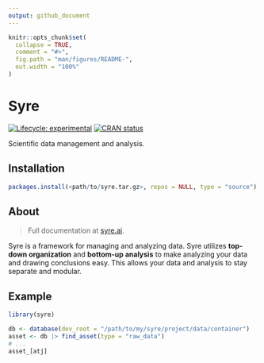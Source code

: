 ```yaml
---
output: github_document
---
```


<!-- README.md is generated from README.Rmd. Please edit that file -->

```r
knitr::opts_chunk$set(
  collapse = TRUE,
  comment = "#>",
  fig.path = "man/figures/README-",
  out.width = "100%"
)
```

# Syre

<!-- badges: start -->
[![Lifecycle: experimental](https://img.shields.io/badge/lifecycle-experimental-orange.svg)](https://lifecycle.r-lib.org/articles/stages.html#experimental)
[![CRAN status](https://www.r-pkg.org/badges/version/syre)](https://CRAN.R-project.org/package=syre)
<!-- badges: end -->

Scientific data management and analysis.

## Installation

``` r
packages.install(<path/to/syre.tar.gz>, repos = NULL, type = "source")
```

## About
> Full documentation at [syre.ai](https://www.syre.ai).

Syre is a framework for managing and analyzing data. Syre utilizes **top-down organization** and **bottom-up analysis** to make analyzing your data and drawing conclusions easy. This allows your data and analysis to stay separate and modular.

## Example

```r
library(syre)

db <- database(dev_root = "/path/to/my/syre/project/data/container")
asset <- db |> find_asset(type = "raw_data")
# ...
asset_[atj]
```